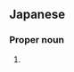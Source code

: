 ==Japanese==
{{ja-kanjitab|こう|じ}}

===Proper noun===
{{ja-pos|こうじ|proper}}

# {{given name|male|lang=ja|sort=こうじ}}